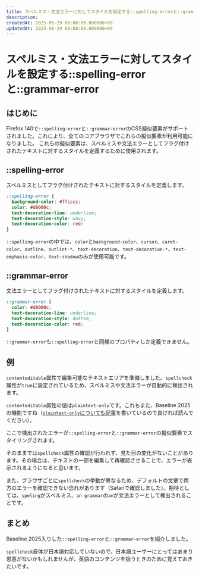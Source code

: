 ```yaml
---
title: スペルミス・文法エラーに対してスタイルを設定する::spelling-errorと::grammar-error
description:
createdAt: 2025-06-29 00:00:00.000000+09
updatedAt: 2025-06-29 00:00:00.000000+09
---
```



# スペルミス・文法エラーに対してスタイルを設定する::spelling-errorと::grammar-error

<BaselineStatus featureId="spelling-grammar-error" />

## はじめに

Firefox 140で`::spelling-error`と`::grammar-error`のCSS擬似要素がサポートされました。これにより、全てのコアブラウザでこれらの擬似要素が利用可能になりました。
これらの擬似要素は、スペルミスや文法エラーとしてフラグ付けされたテキストに対するスタイルを定義するために使用されます。

## ::spelling-error

スペルミスとしてフラグ付けされたテキストに対するスタイルを定義します。

```css
::spelling-error {
  background-color: #ffcccc;
  color: #d8000c;
  text-decoration-line: underline;
  text-decoration-style: wavy;
  text-decoration-color: red;
}
```

`::spelling-error`の中では、`color`と`background-color`、`cursor`、`caret-color`、`outline`、`outlint-*`、`text-decoration`、`text-decoration-*`、`text-emphasis-color`、`text-shadow`のみが使用可能です。

## ::grammar-error

文法エラーとしてフラグ付けされたテキストに対するスタイルを定義します。

```css
::grammar-error {
  color: #d8000c;
  text-decoration-line: underline;
  text-decoration-style: dotted;
  text-decoration-color: red;
}
```

`::grammar-error`も`::spelling-error`と同様のプロパティしか定義できません。

## 例

`contenteditable`属性で編集可能なテキストエリアを準備しました。`spellcheck`属性が`true`に設定されているため、スペルミスや文法エラーが自動的に検出されます。

`contenteditable`属性の値は`plaintext-only`です。これもまた、Baseline 2025の機能ですね（[`plaintext-only`についても記事](https://www.k8o.me/blog/contenteditable-plaintextonly)を書いているので良ければ読んでください）。

ここで検出されたエラーが`::spelling-error`と`::grammar-error`の擬似要素でスタイリングされます。

<Playground title="スペルミス・文法エラーのスタイル設定例">
  <Example1 />
</Playground>

そのままでは`spellcheck`属性の確認が行われず、見た目の変化がないことがあります。その場合は、テキストの一部を編集して再確認させることで、エラーが表示されるようになると思います。

また、ブラウザごとに`spellcheck`の挙動が異なるため、デフォルトの文章で両方のエラーを確認できない恐れがあります（Safariで確認しました）。期待としては、`speling`がスペルミス、`an grammar`の`an`が文法エラーとして検出されることです。

## まとめ

Baseline 2025入りした`::spelling-error`と`::grammar-error`を紹介しました。

`spellcheck`自体が日本語対応していないので、日本語ユーザーにとってはあまり恩恵がないかもしれませんが、英語のコンテンツを扱うときのために覚えておきたいです。
